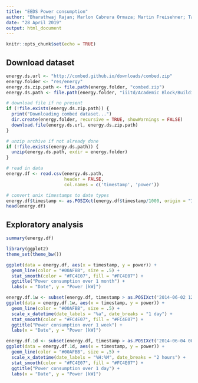 ```yaml
---
title: "EEDS Power consumption"
author: "Bharathwaj Rajan; Marlon Cabrera Ormaza; Martin Freisehner; Tamas Birkner;"
date: "28 April 2019"
output: html_document
---
```


```r
knitr::opts_chunk$set(echo = TRUE)
```

## Download dataset

```r
energy.ds.url <- "http://combed.github.io/downloads/combed.zip"
energy.folder <- "res/energy"
energy.ds.zip.path <- file.path(energy.folder, "combed.zip")
energy.ds.path <- file.path(energy.folder, "iiitd/Academic Block/Building Total Mains/0/Power.csv")

# download file if no present
if (!file.exists(energy.ds.zip.path)) {
  print("Downloading combed dataset...")
  dir.create(energy.folder, recursive = TRUE, showWarnings = FALSE)
  download.file(energy.ds.url, energy.ds.zip.path)
}

# unzip archive if not already done
if (!file.exists(energy.ds.path)) {
  unzip(energy.ds.path, exdir = energy.folder)
}

# read in data
energy.df <- read.csv(energy.ds.path,
                      header = FALSE,
                      col.names = c('timestamp', 'power'))

# convert unix timestamps to date types
energy.df$timestamp <- as.POSIXct(energy.df$timestamp/1000, origin = "1970-01-01")
head(energy.df)
```

## Exploratory analysis

```r
summary(energy.df)
```

```r
library(ggplot2)
theme_set(theme_bw())

ggplot(data = energy.df, aes(x = timestamp, y = power)) +
  geom_line(color = "#00AFBB", size = .5) +
  stat_smooth(color = "#FC4E07", fill = "#FC4E07") +
  ggtitle("Power consumption over 1 month") +
  labs(x = "Date", y = "Power [kW]")
```

```r
energy.df.1w <- subset(energy.df, timestamp > as.POSIXct('2014-06-02 12:00:00') & timestamp < as.POSIXct('2014-06-09 12:00:00'))
ggplot(data = energy.df.1w, aes(x = timestamp, y = power)) +
  geom_line(color = "#00AFBB", size = .5) +
  scale_x_datetime(date_labels = "%a", date_breaks = "1 day") +
  stat_smooth(color = "#FC4E07", fill = "#FC4E07") +
  ggtitle("Power consumption over 1 week") +
  labs(x = "Date", y = "Power [kW]")
```


```r
energy.df.1d <- subset(energy.df, timestamp > as.POSIXct('2014-06-04 00:00:00') & timestamp < as.POSIXct('2014-06-05 00:00:00'))
ggplot(data = energy.df.1d, aes(x = timestamp, y = power)) +
  geom_line(color = "#00AFBB", size = .5) +
  scale_x_datetime(date_labels = "%H:%M", date_breaks = "2 hours") +
  stat_smooth(color = "#FC4E07", fill = "#FC4E07") +
  ggtitle("Power consumption over 1 day") +
  labs(x = "Date", y = "Power [kW]")
```